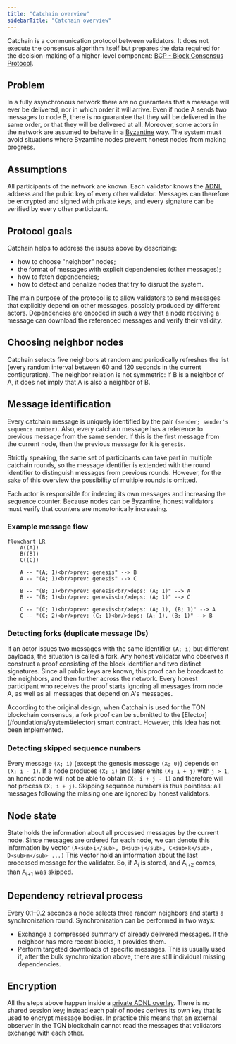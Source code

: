 ```yaml
---
title: "Catchain overview"
sidebarTitle: "Catchain overview"
---
```



Catchain is a communication protocol between validators. It does not execute the consensus algorithm itself but prepares the data required for the decision-making of a higher-level component: [BCP - Block Consensus Protocol](/foundations/consensus/bcp-overview).

## Problem

In a fully asynchronous network there are no guarantees that a message will ever be delivered, nor in which order it will arrive. Even if node A sends two messages to node B, there is no guarantee that they will be delivered in the same order, or that they will be delivered at all. Moreover, some actors in the network are assumed to behave in a [Byzantine](https://en.wikipedia.org/wiki/Byzantine_fault) way. The system must avoid situations where Byzantine nodes prevent honest nodes from making progress.

## Assumptions

All participants of the network are known. Each validator knows the [ADNL](/foundations/network/adnl) address and the public key of every other validator. Messages can therefore be encrypted and signed with private keys, and every signature can be verified by every other participant.

## Protocol goals

Catchain helps to address the issues above by describing:

- how to choose "neighbor" nodes;
- the format of messages with explicit dependencies (other messages);
- how to fetch dependencies;
- how to detect and penalize nodes that try to disrupt the system.

The main purpose of the protocol is to allow validators to send messages that explicitly depend on other messages, possibly produced by different actors. Dependencies are encoded in such a way that a node receiving a message can download the referenced messages and verify their validity.

## Choosing neighbor nodes

Catchain selects five neighbors at random and periodically refreshes the list (every random interval between 60 and 120 seconds in the current configuration). The neighbor relation is not symmetric: if B is a neighbor of A, it does not imply that A is also a neighbor of B.

## Message identification

Every catchain message is uniquely identified by the pair `(sender; sender's sequence number)`.
Also, every catchain message has a reference to previous message from the same sender.
If this is the first message from the current node, then the previous message for it is `genesis`.

<Aside type="note">
  Strictly speaking, the same set of participants can take part in multiple catchain rounds, so the message identifier is extended with the round identifier to distinguish messages from previous rounds. However, for the sake of this overview the possibility of multiple rounds is omitted.
</Aside>

Each actor is responsible for indexing its own messages and increasing the sequence counter. Because nodes can be Byzantine, honest validators must verify that counters are monotonically increasing.

### Example message flow

```mermaid
flowchart LR
    A((A))
    B((B))
    C((C))

    A -- "(A; 1)<br/>prev: genesis" --> B
    A -- "(A; 1)<br/>prev: genesis" --> C

    B -- "(B; 1)<br/>prev: genesis<br/>deps: (A; 1)" --> A
    B -- "(B; 1)<br/>prev: genesis<br/>deps: (A; 1)" --> C

    C -- "(C; 1)<br/>prev: genesis<br/>deps: (A; 1), (B; 1)" --> A
    C -- "(C; 2)<br/>prev: (C; 1)<br/>deps: (A; 1), (B; 1)" --> B
```

### Detecting forks (duplicate message IDs)

If an actor issues two messages with the same identifier `(A; i)` but different payloads, the situation is called a fork. Any honest validator who observes it construct a proof consisting of the block identifier and two distinct signatures. Since all public keys are known, this proof can be broadcast to the neighbors, and then further across the network. Every honest participant who receives the proof starts ignoring all messages from node A, as well as all messages that depend on A's messages.

<Aside type="tip">
  According to the original design, when Catchain is used for the TON blockchain consensus, a fork proof can be submitted to the [Elector](/foundations/system#elector) smart contract. However, this idea has not been implemented.
</Aside>

### Detecting skipped sequence numbers

Every message `(X; i)` (except the genesis message `(X; 0)`) depends on `(X; i - 1)`. If a node produces `(X; i)` and later emits `(X; i + j)` with `j > 1`, an honest node will not be able to obtain `(X; i + j - 1)` and therefore will not process `(X; i + j)`. Skipping sequence numbers is thus pointless: all messages following the missing one are ignored by honest validators.

## Node state

State holds the information about all processed messages by the current node. Since messages are ordered for each node, we can denote this information by vector
`(A<sub>i</sub>, B<sub>j</sub>, C<sub>k</sub>, D<sub>m</sub> ...)`
This vector hold an information about the last processed message for the validator. So, if A<sub>i</sub> is stored, and A<sub>i+2</sub> comes, than A<sub>i+1</sub> was skipped.

## Dependency retrieval process

Every 0.1–0.2 seconds a node selects three random neighbors and starts a synchronization round. Synchronization can be performed in two ways:

- Exchange a compressed summary of already delivered messages. If the neighbor has more recent blocks, it provides them.
- Perform targeted downloads of specific messages. This is usually used if, after the bulk synchronization above, there are still individual missing dependencies.

## Encryption

All the steps above happen inside a [private ADNL overlay](/foundations/network/adnl). There is no shared session key; instead each pair of nodes derives its own key that is used to encrypt message bodies. In practice this means that an external observer in the TON blockchain cannot read the messages that validators exchange with each other.
